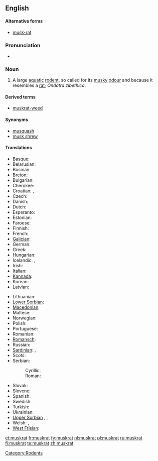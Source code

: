 {{wikipedia}}
==English==

====Alternative forms====
* [[musk-rat]]

===Pronunciation===
* {{IPA|/ˈmʌskræt/}}

===Noun===
{{en-noun}}

# A large [[aquatic]] [[rodent]], so called for its [[musky]] [[odour]] and because it resembles a [[rat]]; ''Ondatra zibethica''.

====Derived terms====
* [[muskrat-weed]]

====Synonyms====
* [[musquash]]
* [[musk shrew]]

====Translations====
{{trans-top|rodent}}
* [[Basque]]: {{t|eu|arratoi musketadun}}
* Belarusian: {{t|be|андатра|f}}
* Bosnian: {{t|bs|bizamski pacov|m}}
* [[Breton]]: {{t|br|razh-musk}}
* Bulgarian: {{t|bg|мускус|tr=muskus}}
* Cherokee: {{t|chr|ᏎᎳᎩᏍᏆ|tr=selagisqua}}
* Croatian: {{t|hr|mošusni štakor|mošusni}}, {{t|hr|bizamski štakor}}
* Czech: {{t|cs|ondatra}}
* Danish: {{t|da|bisamrotte}}
* Dutch: {{t+|nl|muskusrat|f}}
* Esperanto: {{t|eo|ondatro}}
* Estonian: {{t|et|ondatra}}
* Faroese: {{t|fo|moskusrotta}}
* Finnish: {{t-|fi|piisami}}
* French: {{t+|fr|rat musqué|m}}
* [[Galician]]: {{t|gl|aguaneira}}
* German: {{t+|de|Bisamratte|f}}
* Greek: {{t|el|μοσχοπόντικας}}
* Hungarian: {{t|hu|pézsma}}
* Icelandic: {{t|is|moskusrotta}}, {{t|is|bísamrotta}}
* Irish: {{t|ga|muscfhrancach}}
* Italian: {{t|it|topo muschiato|m}}
* [[Kannada]]: {{t|kn|ಸುಂಡಿಲಿ}}
* Korean: {{t|ko|사향쥐|tr=sahyangjwi}}
* Latvian: {{t|lv|ondatra}}
{{trans-mid}}
* Lithuanian: {{t|li|ondatra}}
* [[Lower Sorbian]]: {{t|dsb|bizamowy šćurk}}
* [[Macedonian]]: {{t|mk|бизамски стаорец|m|tr=bízamski stáorec}}
* Maltese: {{t|mt|far tal-misk ta’ l-ilma}}
* Norwegian: {{t|no|bisamrotte}}
* Polish: {{t+|pl|piżmak}}
* Portuguese: {{t|pt|rato almiscareiro}}
* Romanian: {{t|ro|bizam}}
* [[Romansch]]: {{t|rm|undatra}}
* Russian: {{t|ru|ондатра|tr=ondátra|f}}
* [[Sardinian]]: {{t|sc|medrona muscada}}, {{t|sc|topi muscau}}
* Scots: {{t|sco|radan molach}}
* Serbian:
*: Cyrillic: {{t|sr|бизамски пацов|sc=Cyrl}}
*: Roman: {{t|sr|bizamski pacov|sc=Latn}}
* Slovak: {{t|sk|ondatra pižmová}}
* Slovene: {{t|sl|pižmovka|f}}
* Spanish: {{t|es|rata almizclera}}
* Swedish: {{t|sv|bisam|c}}
* Turkish: {{t|tr|misk sıçanı}}
* Ukrainian: {{t|uk|ондатра|tr=ondatra|f}}
* [[Upper Sorbian]] {{t|hsb|pižmo}}, {{t|hsb|pižmowa šćura}}, {{t|hsb|bizamowa myš}}
* Welsh: {{t|cy|mwsglygoden}}, {{t|cy|llygoden fwsg}}
* [[West Frisian]]: {{t|fy|muskusrôt}}
{{trans-bottom}}

[[Category:Rodents]]

[[et:muskrat]]
[[fr:muskrat]]
[[fy:muskrat]]
[[nl:muskrat]]
[[pl:muskrat]]
[[ru:muskrat]]
[[fi:muskrat]]
[[te:muskrat]]
[[zh:muskrat]]